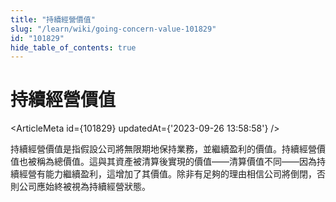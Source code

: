 ```yaml
---
title: "持續經營價值"
slug: "/learn/wiki/going-concern-value-101829"
id: "101829"
hide_table_of_contents: true
---
```



# 持續經營價值

<ArticleMeta id={101829} updatedAt={'2023-09-26 13:58:58'} />
<div className='border-solid border-b border-t-0 my-4 border-[var(--ifm-color-gray-300)]' />

持續經營價值是指假設公司將無限期地保持業務，並繼續盈利的價值。持續經營價值也被稱為總價值。這與其資產被清算後實現的價值——清算價值不同——因為持續經營有能力繼續盈利，這增加了其價值。除非有足夠的理由相信公司將倒閉，否則公司應始終被視為持續經營狀態。
